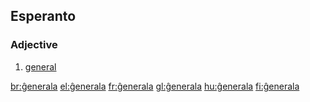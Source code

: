 ==Esperanto==

===Adjective===
{{eo-adj}}

# [[general]]

[[br:ĝenerala]]
[[el:ĝenerala]]
[[fr:ĝenerala]]
[[gl:ĝenerala]]
[[hu:ĝenerala]]
[[fi:ĝenerala]]